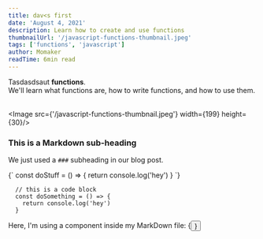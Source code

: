 ```yaml
---
title: dav<s first
date: 'August 4, 2021'
description: Learn how to create and use functions
thumbnailUrl: '/javascript-functions-thumbnail.jpeg'
tags: ['functions', 'javascript']
author: Momaker
readTime: 6min read
---
```


<div>
  Tasdasdsaut <strong>functions</strong>. <br/>
  We'll learn what functions are, how to write functions, and how to use them.
</div>

<br/>

<Image src={'/javascript-functions-thumbnail.jpeg'} width={199} height={30}/>

### This is a Markdown sub-heading
We just used a `###` subheading in our blog post.

<SyntaxHighlighter language="javascript">
  {`
    const doStuff = () => {
      return console.log('hey')
    }
  `}
</SyntaxHighlighter>

```
  // this is a code block
  const doSomething = () => {
    return console.log('hey')
  }
```

<div>Here, I'm using a component inside my MarkDown file: {<Button />}</div>
